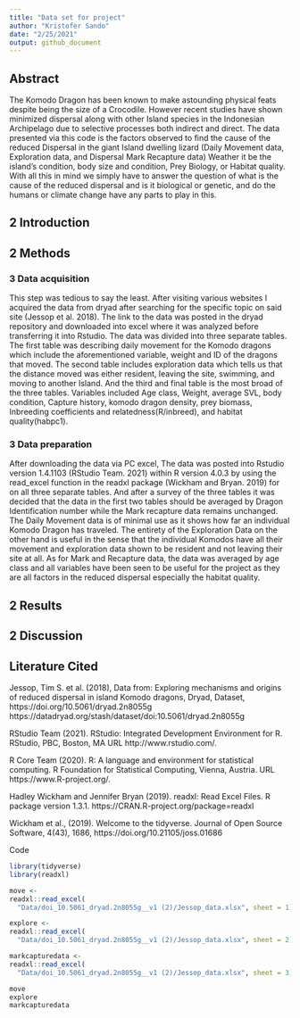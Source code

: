 ```yaml
---
title: "Data set for project"
author: "Kristofer Sando"
date: "2/25/2021"
output: github_document
---
```




## Abstract
The Komodo Dragon has been known to make astounding physical feats despite being the size of a Crocodile. However recent studies have shown minimized dispersal along with other Island species in the Indonesian Archipelago due to selective processes both indirect and direct. 
The data presented via this code is the factors observed to find the cause of the reduced Dispersal in the giant Island dwelling lizard (Daily Movement data, Exploration data, and Dispersal Mark Recapture data) Weather it be the island's condition, body size and condition, Prey Biology, or Habitat quality. 
With all this in mind we simply have to answer the question of what is the cause of the reduced dispersal and is it biological or genetic, and do the humans or climate change have any parts to play in this.

## 2 Introduction


## 2 Methods

### 3 Data acquisition
This step was tedious to say the least. After visiting various websites I acquired the data from dryad after searching for the specific topic on said site (Jessop et al. 2018). The link to the data was posted in the dryad repository and downloaded into excel where it was analyzed before transferring it into Rstudio. The data was divided into three separate tables. The first table was describing daily movement for the Komodo dragons which include the aforementioned variable, weight and ID of the dragons that moved. The second table includes exploration data which tells us that the distance moved was either resident, leaving the site, swimming, and moving to another Island. And the third and final table is the most broad of the three tables. Variables included Age class, Weight, average SVL, body condition, Capture history, komodo dragon density, prey biomass, Inbreeding coefficients and relatedness(R/inbreed), and habitat quality(habpc1). 

### 3 Data preparation
After downloading the data via PC excel, The data was posted into Rstudio version 1.4.1103 (RStudio Team. 2021) within R version 4.0.3 by using the read_excel function in the readxl package (Wickham and Bryan. 2019) for on all three separate tables. And after a survey of the three tables it was decided that the data in the first two tables should be averaged by Dragon Identification number while the Mark recapture data remains unchanged. The Daily Movement data is of minimal use as it shows how far an individual Komodo Dragon has traveled. The entirety of the Exploration Data on the other hand is useful in the sense that the individual Komodos have all their movement and exploration data shown to be resident and not leaving their site at all. As for Mark and Recapture data, the data was averaged by age class and all variables have been seen to be useful for the project as they are all factors in the reduced dispersal especially the habitat quality. 

## 2 Results


## 2 Discussion


## Literature Cited
Jessop, Tim S. et al. (2018), Data from: Exploring mechanisms and origins of reduced dispersal in island Komodo dragons, Dryad, Dataset, https://doi.org/10.5061/dryad.2n8055g
https://datadryad.org/stash/dataset/doi:10.5061/dryad.2n8055g

 RStudio Team (2021). RStudio: Integrated Development Environment for R.
  RStudio, PBC, Boston, MA URL http://www.rstudio.com/.

R Core Team (2020). R: A language and environment for statistical computing. R
  Foundation for Statistical Computing, Vienna, Austria. URL
  https://www.R-project.org/.

Hadley Wickham and Jennifer Bryan (2019). readxl: Read Excel Files. R package
  version 1.3.1. https://CRAN.R-project.org/package=readxl

Wickham et al., (2019). Welcome to the tidyverse. Journal of Open Source
  Software, 4(43), 1686, https://doi.org/10.21105/joss.01686

Code
```r
library(tidyverse) 
library(readxl)

move <-
readxl::read_excel(
  "Data/doi_10.5061_dryad.2n8055g__v1 (2)/Jessop_data.xlsx", sheet = 1)

explore <-
readxl::read_excel(
  "Data/doi_10.5061_dryad.2n8055g__v1 (2)/Jessop_data.xlsx", sheet = 2)

markcapturedata <-
readxl::read_excel(
  "Data/doi_10.5061_dryad.2n8055g__v1 (2)/Jessop_data.xlsx", sheet = 3)

move
explore
markcapturedata
```

